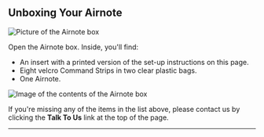 <script>import {Note} from '$lib/components/doc';</script>

## Unboxing Your Airnote

![Picture of the Airnote box](images/guides/airnote/box.png)

Open the Airnote box. Inside, you'll find:

- An insert with a printed version of the set-up instructions
  on this page.
- Eight velcro Command Strips in two clear plastic bags.
- One Airnote.

![Image of the contents of the Airnote box](images/guides/airnote/components.png)

<Note>

If you're missing any of the items in the list above, please contact us by
clicking the **Talk To Us** link at the top of the page.

</Note>

<hr />
